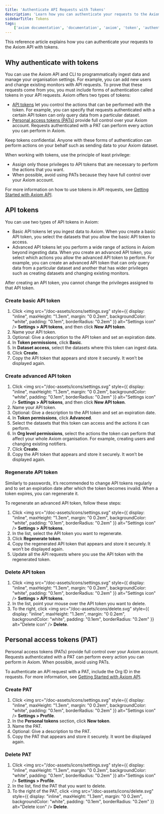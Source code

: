```yaml
---
title: 'Authenticate API Requests with Tokens'
description: 'Learn how you can authenticate your requests to the Axiom API with tokens.'
sidebarTitle: Tokens
tags:
    ['axiom documentation', 'documentation', 'axiom', 'token', 'authenticate']
---
```


This reference article explains how you can authenticate your requests to the Axiom API with tokens.

## Why authenticate with tokens

You can use the Axiom API and CLI to programmatically ingest data and manage your organisation settings. For example, you can add new users and change existing monitors with API requests. To prove that these requests come from you, you must include forms of authentication called tokens in your API requests. Axiom offers two types of tokens:

- [API tokens](#api-tokens) let you control the actions that can be performed with the token. For example, you can specify that requests authenticated with a certain API token can only query data from a particular dataset.
- [Personal access tokens (PATs)](#personal-access-tokens-pat) provide full control over your Axiom account. Requests authenticated with a PAT can perform every action you can perform in Axiom.

<Warning>
Keep tokens confidential. Anyone with these forms of authentication can perform actions on your behalf such as sending data to your Axiom dataset.
</Warning>

When working with tokens, use the principle of least privilege:
- Assign only those privileges to API tokens that are necessary to perform the actions that you want.
- When possible, avoid using PATs because they have full control over your Axiom account.

For more information on how to use tokens in API requests, see [Getting Started with Axiom API](/docs/restapi/introduction).

## API tokens

You can use two types of API tokens in Axiom:

- Basic API tokens let you ingest data to Axiom. When you create a basic API token, you select the datasets that you allow the basic API token to access.
- Advanced API tokens let you perform a wide range of actions in Axiom beyond ingesting data. When you create an advanced API token, you select which actions you allow the advanced API token to perform. For example, you can create an advanced API token that can only query data from a particular dataset and another that has wider privileges such as creating datasets and changing existing monitors.

After creating an API token, you cannot change the privileges assigned to that API token.

### Create basic API token

1. Click <img src="/doc-assets/icons/settings.svg" style={{ display: "inline", maxHeight: "1.3em", margin: "0 0.2em", backgroundColor: "white", padding: "0.1em", borderRadius: "0.2em" }} alt="Settings icon" /> **Settings > API tokens**, and then click **New API token**.
2. Name your API token.
3. Optional: Give a description to the API token and set an expiration date.
4. In **Token permissions**, click **Basic**.
5. In **Dataset access**, select the datasets where this token can ingest data.
6. Click **Create**.
7. Copy the API token that appears and store it securely. It won’t be displayed again.

### Create advanced API token

1. Click <img src="/doc-assets/icons/settings.svg" style={{ display: "inline", maxHeight: "1.3em", margin: "0 0.2em", backgroundColor: "white", padding: "0.1em", borderRadius: "0.2em" }} alt="Settings icon" /> **Settings > API tokens**, and then click **New API token**.
2. Name your API token.
3. Optional: Give a description to the API token and set an expiration date.
4. In **Token permissions**, click **Advanced**.
5. Select the datasets that this token can access and the actions it can perform.
6. In **Org level permissions**, select the actions the token can perform that affect your whole Axiom organisation. For example, creating users and changing existing notifiers.
7. Click **Create**.
8. Copy the API token that appears and store it securely. It won’t be displayed again.

### Regenerate API token

Similarly to passwords, it’s recommended to change API tokens regularly and to set an expiration date after which the token becomes invalid. When a token expires, you can regenerate it.

To regenerate an advanced API token, follow these steps:

1. Click <img src="/doc-assets/icons/settings.svg" style={{ display: "inline", maxHeight: "1.3em", margin: "0 0.2em", backgroundColor: "white", padding: "0.1em", borderRadius: "0.2em" }} alt="Settings icon" /> **Settings > API tokens**.
2. In the list, select the API token you want to regenerate.
3. Click **Regenerate token**.
4. Copy the regenerated API token that appears and store it securely. It won’t be displayed again.
5. Update all the API requests where you use the API token with the regenerated token.

### Delete API token

1. Click <img src="/doc-assets/icons/settings.svg" style={{ display: "inline", maxHeight: "1.3em", margin: "0 0.2em", backgroundColor: "white", padding: "0.1em", borderRadius: "0.2em" }} alt="Settings icon" /> **Settings > API tokens**.
2. In the list, point your mouse over the API token you want to delete.
3. To the right, click <img src="/doc-assets/icons/delete.svg" style={{ display: "inline", maxHeight: "1.3em", margin: "0 0.2em", backgroundColor: "white", padding: "0.1em", borderRadius: "0.2em" }} alt="Delete icon" /> **Delete**.

## Personal access tokens (PAT)

Personal access tokens (PATs) provide full control over your Axiom account. Requests authenticated with a PAT can perform every action you can perform in Axiom. When possible, avoid using PATs.

To authenticate an API request with a PAT, include the Org ID in the requests. For more information, see [Getting Started with Axiom API](/docs/restapi/introduction).

### Create PAT

1. Click <img src="/doc-assets/icons/settings.svg" style={{ display: "inline", maxHeight: "1.3em", margin: "0 0.2em", backgroundColor: "white", padding: "0.1em", borderRadius: "0.2em" }} alt="Settings icon" /> **Settings > Profile**.
2. In the **Personal tokens** section, click **New token**.
3. Name the PAT.
4. Optional: Give a description to the PAT.
5. Copy the PAT that appears and store it securely. It wont be displayed again.

### Delete PAT

1. Click <img src="/doc-assets/icons/settings.svg" style={{ display: "inline", maxHeight: "1.3em", margin: "0 0.2em", backgroundColor: "white", padding: "0.1em", borderRadius: "0.2em" }} alt="Settings icon" /> **Settings > Profile**.
2. In the list, find the PAT that you want to delete.
3. To the right of the PAT, click <img src="/doc-assets/icons/delete.svg" style={{ display: "inline", maxHeight: "1.3em", margin: "0 0.2em", backgroundColor: "white", padding: "0.1em", borderRadius: "0.2em" }} alt="Delete icon" /> **Delete**.